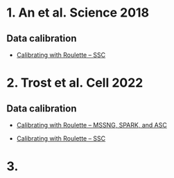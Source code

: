 # 1. An et al. Science 2018


## Data calibration 

- [Calibrating with Roulette -- SSC](https://xsun1229.github.io/mutation_rate/denovo_rl_an_calibration.html)


# 2. Trost et al. Cell 2022 

## Data calibration 

- [Calibrating with Roulette --  MSSNG, SPARK, and ASC](https://xsun1229.github.io/mutation_rate/denovo_rl_trost_calibration.html)


- [Calibrating with Roulette --  SSC](https://xsun1229.github.io/mutation_rate/denovo_rl_ssc_trost_calibration.html)



# 3. 